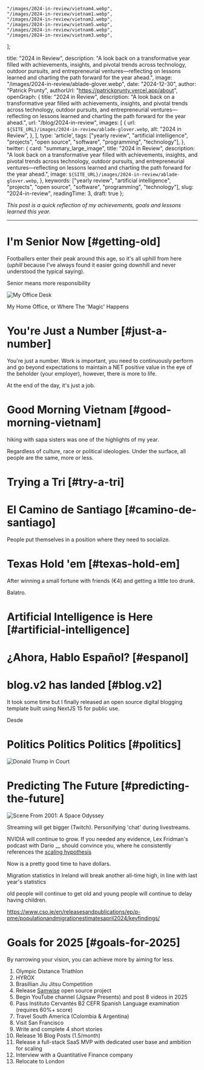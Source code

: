 
    "/images/2024-in-review/vietnam4.webp",
    "/images/2024-in-review/vietnam1.webp",
    "/images/2024-in-review/vietnam2.webp",
    "/images/2024-in-review/vietnam5.webp",
    "/images/2024-in-review/vietnam6.webp",
    "/images/2024-in-review/vietnam3.webp",
];

  title: "2024 in Review",
  description: "A look back on a transformative year filled with achievements, insights, and pivotal trends across technology, outdoor pursuits, and entrepreneurial ventures—reflecting on lessons learned and charting the path forward for the year ahead.",
  image: "/images/2024-in-review/ablade-glover.webp",
  date: "2024-12-30",
  author: "Patrick Prunty",
  authorUrl: "https://patrickprunty.vercel.app/about",
  openGraph: {
    title: "2024 in Review",
    description: "A look back on a transformative year filled with achievements, insights, and pivotal trends across technology, outdoor pursuits, and entrepreneurial ventures—reflecting on lessons learned and charting the path forward for the year ahead.",
    url: "/blog/2024-in-review",
    images: [
      {
        url: `${SITE_URL}/images/2024-in-review/ablade-glover.webp`,
        alt: "2024 in Review",
      },
    ],
    type: 'article',
    tags: ["yearly review", "artificial intelligence", "projects", "open source", "software", "programming", "technology"],
  },
  twitter: {
    card: "summary_large_image",
    title: "2024 in Review",
    description: "A look back on a transformative year filled with achievements, insights, and pivotal trends across technology, outdoor pursuits, and entrepreneurial ventures—reflecting on lessons learned and charting the path forward for the year ahead.",
    image: `${SITE_URL}/images/2024-in-review/ablade-glover.webp`,
  },
  keywords: ["yearly review", "artificial intelligence", "projects", "open source", "software", "programming", "technology"],
  slug: "2024-in-review",
  readingTime: 3,
  draft: true
};

*This post is a quick reflection of my achievements, goals and lessons learned this year.*

***

# I'm Senior Now [#getting-old]

Footballers enter their peak around this age, so it's all uphill from here (*uphill* because I've always found it
easier going downhill and never understood the typical saying).

Senior means more responsibility

![My Office Desk](/images/2024-in-review/desk.webp)
<Caption>My Home Office, or Where The 'Magic' Happens</Caption>

# You're Just a Number [#just-a-number]

You're just a number. Work is important, you need to continuously perform and go beyond expectations to maintain a NET
positive value in the eye of the beholder (your employer), however, there is more to life.

At the end of the day, it's just a job.

# Good Morning Vietnam [#good-morning-vietnam]

hiking with sapa sisters was one of the highlights of my year.

<PhotoGrid images={vietnamImages} />

Regardless of culture, race or political ideologies. Under the surface, all people are the same, more or less.

# Trying a Tri [#try-a-tri]

<Strava activityId="12229188198"/>

# El Camino de Santiago [#camino-de-santiago]

People put themselves in a position where they need to socialize.

# Texas Hold 'em [#texas-hold-em]

After winning a small fortune with friends (€4) and getting a little too drunk.

Balatro.

# Artificial Intelligence is Here [#artificial-intelligence]

# ¿Ahora, Hablo Español? [#espanol]

# blog.v2 has landed [#blog.v2]


It took some time but I finally released an open source digital blogging template built using NextJS 15 for public
use.

Desde

# Politics Politics Politics [#politics]

![Donald Trump in Court](/images/2024-in-review/trump.webp)

# Predicting The Future [#predicting-the-future]

![Scene From 2001: A Space Odyssey](/images/space-odyssey.webp)

Streaming will get bigger (Twitch). Personifying 'chat' during livestreams.

NVIDIA will continue to grow. If you needed any evidence, Lex Fridman's podcast with Dario __ should convince you, where
he consistently references the [scaling hypothesis]()

Now is a pretty good time to have dollars.

Migration statistics in Ireland will break another all-time high, in line with last year's statistics

old people will continue to get old and young people will continue to delay having children.

https://www.cso.ie/en/releasesandpublications/ep/p-pme/populationandmigrationestimatesapril2024/keyfindings/

# Goals for 2025 [#goals-for-2025]

By narrowing your vision, you can achieve more by aiming for less.

1. Olympic Distance Triathlon
2. HYROX
3. Brasillian Jiu Jitsu Competition
4. Release [Samwise]() open source project
5. Begin YouTube channel (Jigsaw Presents) and post 8 videos in 2025
6. Pass Instituto Cervantés B2 CEFR Spanish Language examination (requires 60%+ score)
7. Travel South America (Colombia & Argentina)
8. Visit San Francisco
9. Write and complete 4 short stories
10. Release 16 Blog Posts (1.5/month)
11. Release a full-stack SaaS MVP with dedicated user base and ambition for scaling
12. Interview with a Quantitative Finance company
13. Relocate to London
